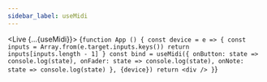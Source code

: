 ---
sidebar_label: useMidi
---


<Live {...{useMidi}}>
{`function App () {
  const device = e => {
    const inputs = Array.from(e.target.inputs.keys())
    return inputs[inputs.length - 1]
  }
  const bind = useMidi({
    onButton: state => console.log(state),
    onFader: state => console.log(state),
    onNote: state => console.log(state)
  }, {device})
  return <div />
}`}
</Live>

